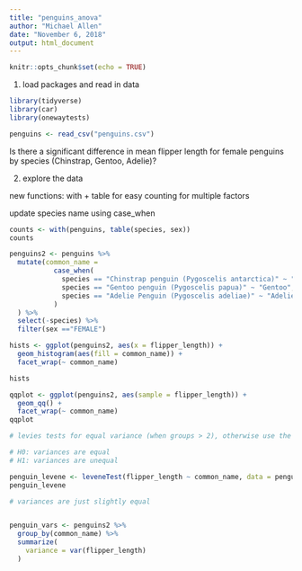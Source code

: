 ```yaml
---
title: "penguins_anova"
author: "Michael Allen"
date: "November 6, 2018"
output: html_document
---
```


```r
knitr::opts_chunk$set(echo = TRUE)
```


1. load packages and read in data

```r
library(tidyverse)
library(car)
library(onewaytests)

penguins <- read_csv("penguins.csv")
```


Is there a significant difference in mean flipper length for female penguins by species (Chinstrap, Gentoo, Adelie)?


2. explore the data

new functions: with + table for easy counting for multiple factors

update species name using case_when

```r

counts <- with(penguins, table(species, sex))
counts

penguins2 <- penguins %>%
  mutate(common_name = 
           case_when(
             species == "Chinstrap penguin (Pygoscelis antarctica)" ~ "Chinstrap",
             species == "Gentoo penguin (Pygoscelis papua)" ~ "Gentoo",
             species == "Adelie Penguin (Pygoscelis adeliae)" ~ "Adelie"
           )
  ) %>%
  select(-species) %>%
  filter(sex =="FEMALE")
```

```r

hists <- ggplot(penguins2, aes(x = flipper_length)) +
  geom_histogram(aes(fill = common_name)) +
  facet_wrap(~ common_name)

hists

qqplot <- ggplot(penguins2, aes(sample = flipper_length)) +
  geom_qq() +
  facet_wrap(~ common_name)
qqplot
```

```r
# levies tests for equal variance (when groups > 2), otherwise use the f test

# H0: variances are equal
# H1: variances are unequal

penguin_levene <- leveneTest(flipper_length ~ common_name, data = penguins2) # as a function of flipper length grouped by common_anme 
penguin_levene

# variances are just slightly equal


penguin_vars <- penguins2 %>%
  group_by(common_name) %>%
  summarize(
    variance = var(flipper_length)
  )
```

